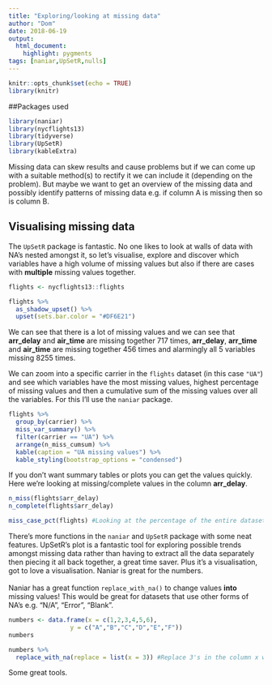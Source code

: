 ```yaml
---
title: "Exploring/looking at missing data"
author: "Dom"
date: 2018-06-19
output: 
  html_document:
    highlight: pygments
tags: [naniar,UpSetR,nulls]
---
```


```r
knitr::opts_chunk$set(echo = TRUE)
library(knitr)
```

##Packages used

```r
library(naniar)
library(nycflights13)
library(tidyverse)
library(UpSetR)
library(kableExtra)
```

Missing data can skew results and cause problems but if we can come up with a suitable method(s) to rectify it we can include it (depending on the problem). But maybe we want to get an overview of the missing data and possibly identify patterns of missing data e.g. if column A is missing then so is column B.

## Visualising missing data

The ``UpSetR`` package is fantastic. No one likes to look at walls of data with NA's nested amongst it, so let's visualise, explore and discover which variables have a high volume of missing values but also if there are cases with **multiple** missing values together.

```r
flights <- nycflights13::flights

flights %>%
  as_shadow_upset() %>%
  upset(sets.bar.color = "#DF6E21")
```

We can see that there is a lot of missing values and we can see that **arr_delay** and **air_time** are missing together 717 times, **arr_delay**, **arr_time** and **air_time** are missing together 456 times and alarmingly all 5 variables missing 8255 times.

We can zoom into a specific carrier in the ``flights`` dataset (in this case ``"UA"``) and see which variables have the most missing values, highest percentage of missing values and then a cumulative sum of the missing values over all the variables. For this I'll use the ``naniar`` package.

```r
flights %>%
  group_by(carrier) %>%
  miss_var_summary() %>%
  filter(carrier == "UA") %>%
  arrange(n_miss_cumsum) %>%
  kable(caption = "UA missing values") %>%
  kable_styling(bootstrap_options = "condensed")
```

If you don't want summary tables or plots you can get the values quickly. Here we're looking at missing/complete values in the column **arr_delay**.

```r
n_miss(flights$arr_delay)
n_complete(flights$arr_delay)

miss_case_pct(flights) #Looking at the percentage of the entire dataset
```

There's more functions in the ``naniar`` and ``UpSetR`` package with some neat features. UpSetR's plot is a fantastic tool for exploring possible trends amongst missing data rather than having to extract all the data separately then piecing it all back together, a great time saver. Plus it's a visualisation, got to love a visualisation. Naniar is great for the numbers. 
\
\
Naniar has a great function ``replace_with_na()`` to change values **into** missing values! This would be great for datasets that use other forms of NA's e.g. "N/A", "Error", "Blank".

```r
numbers <- data.frame(x = c(1,2,3,4,5,6),
                 y = c("A","B","C","D","E","F"))
numbers

numbers %>%
  replace_with_na(replace = list(x = 3)) #Replace 3's in the column x with NA
```

Some great tools.